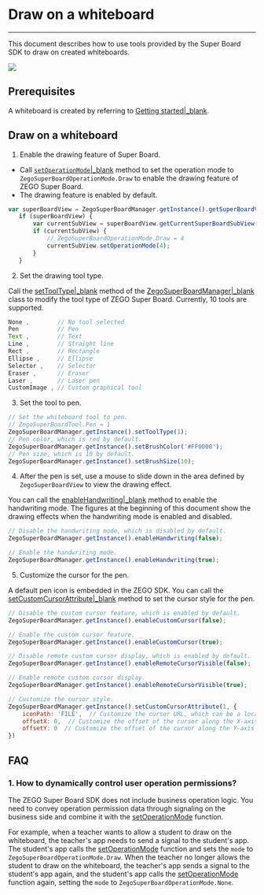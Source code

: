 # Draw on a whiteboard

- - -

 This document describes how to use tools provided by the Super Board SDK to draw on created whiteboards.

<Frame width="512" height="auto" caption=""><img src="https://storage.zego.im/sdk-doc/Pics/WhiteboardView/postman/superboard_scatch.gif" /></Frame>

## Prerequisites

 A whiteboard is created by referring to [Getting started\|_blank](!QuickStart/CreateWboard).



## Draw on a whiteboard

1. Enable the drawing feature of Super Board.

 - Call [`setOperationMode`\|_blank](@setOperationMode) method to set the operation mode to `ZegoSuperBoardOperationMode.Draw` to enable the drawing feature of ZEGO Super Board.
 - The drawing feature is enabled by default.

 ```javascript
 var superBoardView = ZegoSuperBoardManager.getInstance().getSuperBoardView();
    if (superBoardView) {
        var currentSubView = superBoardView.getCurrentSuperBoardSubView();
        if (currentSubView) {
            // ZegoSuperBoardOperationMode.Draw = 4
            currentSubView.setOperationMode(4);
        }
    }
 ```
2. Set the drawing tool type.   

Call the [setToolType\|_blank](@setToolType) method of the [ZegoSuperBoardManager\|_blank](@-ZegoSuperBoardManager) class to modify the tool type of ZEGO Super Board. Currently, 10 tools are supported.

```javascript
None ,        // No tool selected
Pen           // Pen
Text ,        // Text
Line ,        // Straight line
Rect ,        // Rectangle
Ellipse ,     // Ellipse
Selector ,    // Selector
Eraser ,      // Eraser
Laser ,       // Laser pen
CustomImage , // Custom graphical tool
```

3. Set the tool to pen.

```javascript
// Set the whiteboard tool to pen.
// ZegoSuperBoardTool.Pen = 1
ZegoSuperBoardManager.getInstance().setToolType(1);
// Pen color, which is red by default.
ZegoSuperBoardManager.getInstance().setBrushColor('#FF0000');
// Pen size, which is 16 by default.
ZegoSuperBoardManager.getInstance().setBrushSize(10);
```

4. After the pen is set, use a mouse to slide down in the area defined by `ZegoSuperBoardView` to view the drawing effect.

<Note title="Note">

You can call the [enableHandwriting\|_blank](@enableHandwriting) method to enable the handwriting mode. The figures at the beginning of this document show the drawing effects when the handwriting mode is enabled and disabled.

</Note>

```javascript
// Disable the handwriting mode, which is disabled by default.
ZegoSuperBoardManager.getInstance().enableHandwriting(false);

// Enable the handwriting mode.
ZegoSuperBoardManager.getInstance().enableHandwriting(true);
```

5. Customize the cursor for the pen.

A default pen icon is embedded in the ZEGO SDK. You can call the [setCustomCursorAttribute\|_blank](@setCustomCursorAttribute) method to set the cursor style for the pen.


```javascript
// Disable the custom cursor feature, which is enabled by default. 
ZegoSuperBoardManager.getInstance().enableCustomCursor(false);

// Enable the custom cursor feature. 
ZegoSuperBoardManager.getInstance().enableCustomCursor(true);

// Disable remote custom cursor display, which is enabled by default. 
ZegoSuperBoardManager.getInstance().enableRemoteCursorVisible(false);

// Enable remote custom cursor display. 
ZegoSuperBoardManager.getInstance().enableRemoteCursorVisible(true);

// Customize the cursor style.
ZegoSuperBoardManager.getInstance().setCustomCursorAttribute(1, {
    iconPath: 'FILE',  // Customize the cursor URL, which can be a local or remote URL.
    offsetX: 0,  // Customize the offset of the cursor along the X-axis.
    offsetY: 0  // Customize the offset of the cursor along the Y-axis.
})
```

## FAQ

### 1. How to dynamically control user operation permissions?

The ZEGO Super Board SDK does not include business operation logic. You need to convey operation permission data through signaling on the business side and combine it with the [setOperationMode](@setOperationMode) function.

For example, when a teacher wants to allow a student to draw on the whiteboard, the teacher's app needs to send a signal to the student's app. The student's app calls the [setOperationMode](@setOperationMode) function and sets the `mode` to `ZegoSuperBoardOperationMode.Draw`. When the teacher no longer allows the student to draw on the whiteboard, the teacher's app sends a signal to the student's app again, and the student's app calls the [setOperationMode](@setOperationMode) function again, setting the `mode` to `ZegoSuperBoardOperationMode.None`.
